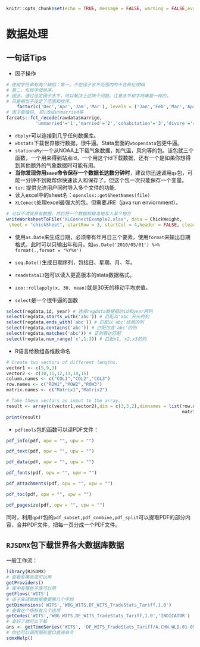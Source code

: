 ```r
knitr::opts_chunk$set(echo = TRUE, message = FALSE, warning = FALSE,eval = FALSE)
```
# 数据处理 {#DataProcess}
## 一句话Tips
- 因子操作
```r
# 使用字符串有两个缺陷：第一，不在因子水平范围内的不会转化成NA
# 第二，仅按字母排序。
# 因此，通过设定因子水平，可以解决上述两个问题。注意水平和字符串是一样的，
# 只是相当于设定了范围和排序。
	factor(c('Dec','Apr','Jam','Mar'), levels = ('Jan','Feb','Mar','Apr','May'))
# 因子重编码, 把1改成unmarried等
farcats::fct_recode(rawdata$marrige,
           'unmarried'='1','married'='2','cohabitation'='3','divore'='4','wid'='5')
```

- `dbplyr`可以连接到几乎任何数据库。
- `wbstats`下载世界银行数据，很牛逼。Stata里面的`wbopendata`包更牛逼。
- `stationaRy`:一个从NOAA上下载气象数据，如气温，风向等的包。该包就三个函数，一个用来得到站点id，一个用这个id下载数据，还有一个是如果你想得到其他额外的气象数据时可能有用。
- **当你发现你用`save`命令保存一个数据长达数分钟时**，建议你迅速调用`qs`包，可能一分钟不到就帮你快速读入和保存了。但这个包一次只能保存一个变量。
- `tor`: 提供允许用户同时导入多个文件的功能.
- 读入excel中的sheet名：`openxlsx::getSheetNames(file)`
- `XLConect`处理excel最强大的包。但需要JRE（java run enviornment）。
```r
# 可以不改变原有数据，然后把一个数据框精准地写入某个地方
writeWorksheetToFile("XLConnectExample2.xlsx", data = ChickWeight,
 sheet = "chickSheet", startRow = 3, startCol = 4,header = FALSE, clearSheets = FALSE)
```


- 使用`as.Date`来生成日期，必须带有年月日三个要素，使用`format`来输出日期格式，此时可以只输出年和月。如`as.Date('2010/05/01') %>% format(.,format = '%Y%m')`
- `seq.Date()`生成日期序列，包括日、星期、月、年。
- `readstata13`包可以读入更高版本的stata数据格式。
- `zoo::rollapply(x, 30, mean)`就是30天的移动平均求值。

- `select`是一个很牛逼的函数
```r
select(regdata,id, year) # 选择regdata数据框的id和year两列
select(regdata,starts_with('abc')) # 匹配以'abc'开头的列
select(regdata,ends_with('abc')) # 匹配以'abc'结尾的列
select(regdata,contains('abc')) # 匹配包含'abc'的列
select(regdata,matches('abc')) # 正则表达匹配
select(regdata,num_range('x',1:3)) # 匹配x1, x2,x3的列
```
- R语言给数组各维数命名
```r
# Create two vectors of different lengths.
vector1 <- c(5,9,3)
vector2 <- c(10,11,12,13,14,15)
column.names <- c("COL1","COL2","COL3")
row.names <- c("ROW1","ROW2","ROW3")
matrix.names <- c("Matrix1","Matrix2")

# Take these vectors as input to the array.
result <- array(c(vector1,vector2),dim = c(3,3,2),dimnames = list(row.names,column.names,
                                                                  matrix.names))
print(result)
```

-  `pdftools`包的函数可以读PDF文件：
```r
pdf_info(pdf, opw = "", upw = "")

pdf_text(pdf, opw = "", upw = "")

pdf_data(pdf, opw = "", upw = "")

pdf_fonts(pdf, opw = "", upw = "")

pdf_attachments(pdf, opw = "", upw = "")

pdf_toc(pdf, opw = "", upw = "")

pdf_pagesize(pdf, opw = "", upw = "")
```


同时，利用`qpdf`包的`pdf_subset,pdf_combine,pdf_split`可以提取PDF的部分内容，合并PDF文件，把每一页分成一个PDF文件。

## `RJSDMX`包下载世界各大数据库数据

一般工作流：
```r
library(RJSDMX)
# 查看有哪些库可以用
getProviders()
# 库中有哪些子库可以用
getFlows('WITS')
# 该子库调取数据需要哪几个字段
getDimensions('WITS','WBG_WITS,DF_WITS_TradeStats_Tariff,1.0')
# 查看这个指标有几个选项 
getCodes('WITS','WBG_WITS,DF_WITS_TradeStats_Tariff,1.0','INDICATOR')
# 查好了就可以下载
ans <- getTimeSeries('WITS', 'DF_WITS_TradeStats_Tariff/A.CHN.WLD.01-05_Animal.MFN-WGHTD-AVRG')
# 你也可以调用图形窗口查阅命令
sdmxHelp()
```

